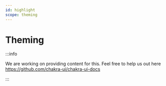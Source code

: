 ```yaml
---
id: highlight
scope: theming
---
```


# Theming

:::info

We are working on providing content for this. Feel free to help us out here https://github.com/chakra-ui/chakra-ui-docs

:::
